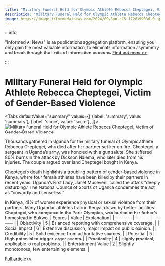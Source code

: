 ```yaml
---
title: "Military Funeral Held for Olympic Athlete Rebecca Cheptegei, Victim of Gender-Based Violence"
description: "Military Funeral Held for Olympic Athlete Rebecca Cheptegei, Victim of Gender-Based Violence"
image: https://image.informedainews.com/2024/09/Spo-cC5-1726399036-0.jpg
---
```



:::info

"Informed AI News" is an publications aggregation platform, ensuring you only gain the most valuable information, to eliminate information asymmetry and break through the limits of information cocoons.  [Find out more >>](/)

:::

# Military Funeral Held for Olympic Athlete Rebecca Cheptegei, Victim of Gender-Based Violence


<Tabs
	defaultValue="summary"
	values={[
	{label: 'summary', value: 'summary'},
	{label: 'score', value: 'score'},
]}>
<TabItem value="summary">
<img
  src="https://image.informedainews.com/2024/09/Spo-cC5-1726399036-0.jpg"
  alt="Military Funeral Held for Olympic Athlete Rebecca Cheptegei, Victim of Gender-Based Violence"
/>



Thousands gathered in Uganda for the military funeral of Olympic athlete Rebecca Cheptegei, who died after her partner set her on fire. Cheptegei, a sergeant in Uganda’s army, was honored with a gun salute. She suffered 80% burns in the attack by Dickson Ndiema, who later died from his injuries. The couple argued over land Cheptegei bought in Kenya.

Cheptegei’s death highlights a troubling pattern of gender-based violence in Kenya, where four female athletes have been killed by their partners in recent years. Uganda’s First Lady, Janet Museveni, called the attack “deeply disturbing.” The National Council of Sports of Uganda condemned the act as “cowardly and senseless.”

In Kenya, 41% of women experience physical or sexual violence from their partners. Many Ugandan athletes train in Kenya, drawn by better facilities. Cheptegei, who competed in the Paris Olympics, was buried at her father’s homestead in Bukwo.
</TabItem>
<TabItem value="score">
	| Scores     | Value   | Explanation |
	| -------- | ------- | ------- |
	| Objectivity  | 5    | Balanced reporting with comprehensive coverage.    |
	| Social Impact | 6     | Extensive discussion, major impact on public opinion.    |
	| Credibility    | 5    | Solid evidence from authoritative sources.    |
	| Potential    | 5    | High potential to trigger larger events.    |
	| Practicality    | 4    | Highly practical, applicable to real problems.    |
	| Entertainment Value    | 2    | Slightly monotonous, few entertaining elements.    |
</TabItem>
</Tabs>

[Full article>>](https://www.theguardian.com/world/2024/sep/14/thousands-attend-funeral-of-runner-rebecca-cheptegei-set-on-fire-by-partner)
